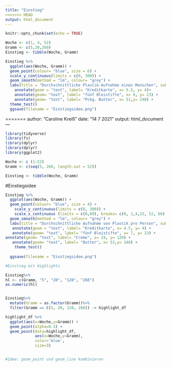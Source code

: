 ```yaml
---
title: "Einstieg"
<<<<<<< HEAD
output: html_document
---
```


```r
knitr::opts_chunk$set(echo = TRUE)
```

```r
Woche <- c(1, 4, 52)
Gramm <- c(5,20,260)
Einstieg <- tibble(Woche, Gramm)

Einstieg %>%
  ggplot(aes(Woche, Gramm)) +
  geom_point(colour= "blue", size = 6) +
  scale_y_continuous(limits = c(0, 300)) +
  geom_smooth(method = "lm", colour= "grey") +
  labs(title = "Durchschnittliche Plastik-Aufnahme eines Menschen", subtitle = "Mikroplastik (in Gramm) pro Woche") +
    annotate(geom = "text", label= "Kreditkarte", x= 5.5, y= 4)+ 
    annotate(geom= "text", label= "fünf Bleistifte", x= 9, y= 23) +
    annotate(geom= "text", label= "Pckg. Butter", x= 51,y= 240) +
  theme_test() 
  ggsave(filename = "Einstiegsidee.png")
```

=======
author: "Caroline Kreiß"
date: "14 7 2021"
output: html_document
---

```r
library(tidyverse)
library(fs)
library(dplyr)
library(dplyr)
library(ggplot2)
```

```r
Woche <- c (1:52)
Gramm <- c(seq(5, 260, length.out = 52))

Einstieg <- tibble(Woche, Gramm)
```


#Einstiegsidee
```r
Einstieg %>%
  ggplot(aes(Woche, Gramm)) +
  geom_point(colour= "blue", size = 4) +
    scale_y_continuous(limits = c(0, 300)) +
    scale_x_continuous (limits = c(0,60), breaks= c(0, 1,4,25, 52, 60)) +
  geom_smooth(method = "lm", colour= "grey") +
  labs(title = "Durchschnittliche Aufnahme von Plastik pro Person", subtitle = "Mikroplastik (in Gramm) pro Woche entspricht...") +
   annotate(geom = "text", label= "Kreditkarte", x= 4.5, y= 4) + 
   annotate(geom= "text", label= "fünf Bleistifte", x= 7, y= 23) +
annotate(geom= "text", label= "Creme", x= 24, y= 120) +
   annotate(geom= "text", label= "Butter", x= 53,y= 240) +
    theme_test() 
  
  ggsave(filename = "Einstiegsidee.png")
```
```r
#Einstieg mit Highlights

Einstieg%>%
hl <- c(Gramm, "5", "20", "120", "260")
as.numeric(hl)


Einstieg%>% 
  mutate(Gramm = as.factor(Gramm))%>%
  filter(Gramm == C(5, 20, 120, 260)) -> highlight_df

highlight_df %>% 
  ggplot(aes(x=Woche,y=Gramm)) + 
  geom_point(alpha=0.3) +
  geom_point(data=highlight_df, 
             aes(x=Woche,y=Gramm), 
             color='blue',
             size=3)


#Idee: geom_point und geom_line kombinieren 
```

